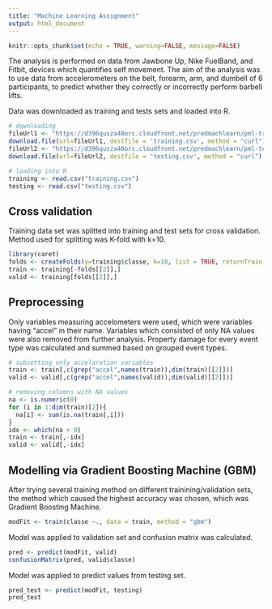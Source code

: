 ---
title: "Machine Learning Assignment"
output: html_document
---

```{r setup, include=FALSE}
knitr::opts_chunk$set(echo = TRUE, warning=FALSE, message=FALSE)
```


The analysis is performed on data from Jawbone Up, Nike FuelBand, and Fitbit, devices which quantifies self movement. The aim of the analysis was to use data from accelerometers on the belt, forearm, arm, and dumbell of 6 participants, to predict whether they correctly or incorrectly perform barbell lifts.



Data was downloaded as training and tests sets and loaded into R. 

``` {r results = "hide"}
# downloading
fileUrl1 <- "https://d396qusza40orc.cloudfront.net/predmachlearn/pml-training.csv"
download.file(url=fileUrl1, destfile = 'training.csv', method = "curl")
fileUrl2 <- "https://d396qusza40orc.cloudfront.net/predmachlearn/pml-testing.csv"
download.file(url=fileUrl2, destfile = 'testing.csv', method = "curl")

# loading into R
training <- read.csv("training.csv")
testing <- read.csv("testing.csv")
```

## Cross validation

Training data set was splitted into training and test sets for cross validation. Method used for splitting was K-fold with k=10. 

``` {r results="hide"}
library(caret)
folds <- createFolds(y=training$classe, k=10, list = TRUE, returnTrain = FALSE) 
train <- training[-folds[[2]],]
valid <- training[folds[[2]],]
```

## Preprocessing

Only variables measuring accelometers were used, which were variables having "accel" in their name. Variables which consisted of only NA values were also removed from further analysis.
Property damage for every event type was calculated and summed based on grouped event types.

```{r results="hide"}
# subsetting only accelaration variables
train <- train[,c(grep("accel",names(train)),dim(train)[[2]])]
valid <- valid[,c(grep("accel",names(valid)),dim(valid)[[2]])]

# removing columns with NA values
na <- is.numeric(0)
for (i in 1:dim(train)[2]){
  na[i] <- sum(is.na(train[,i]))
}
idx <- which(na > 0)
train <- train[,-idx]
valid <- valid[,-idx]
```


## Modelling via Gradient Boosting Machine (GBM)

After trying several training method on different trainining/validation sets, the method which caused the highest accuracy was chosen, which was Gradient Boosting Machine.
```{r, results="hide"}
modFit <- train(classe ~., data = train, method = "gbm")
```

Model was applied to validation set and confusion matrix was calculated.

``` {r, results="asis"}
pred <- predict(modFit, valid)
confusionMatrix(pred, valid$classe)
```

Model was applied to predict values from testing set.

``` {r, results="asis"}
pred_test <- predict(modFit, testing)
pred_test
```